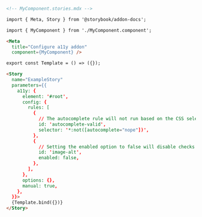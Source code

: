 ```md
<!-- MyComponent.stories.mdx -->

import { Meta, Story } from '@storybook/addon-docs';

import { MyComponent } from './MyComponent.component';

<Meta 
  title="Configure a11y addon" 
  component={MyComponent} />

export const Template = () => ({});

<Story
  name="ExampleStory"
  parameters={{
    a11y: {
      element: '#root',
      config: {
        rules: [
          {
            // The autocomplete rule will not run based on the CSS selector provided
            id: 'autocomplete-valid',
            selector: '*:not([autocomplete="nope"])',
          },
          {
            // Setting the enabled option to false will disable checks for this particular rule on all stories.
            id: 'image-alt',
            enabled: false,
          },
        ],
      },
      options: {},
      manual: true,
    },
  }}>
  {Template.bind({})}
</Story>
```